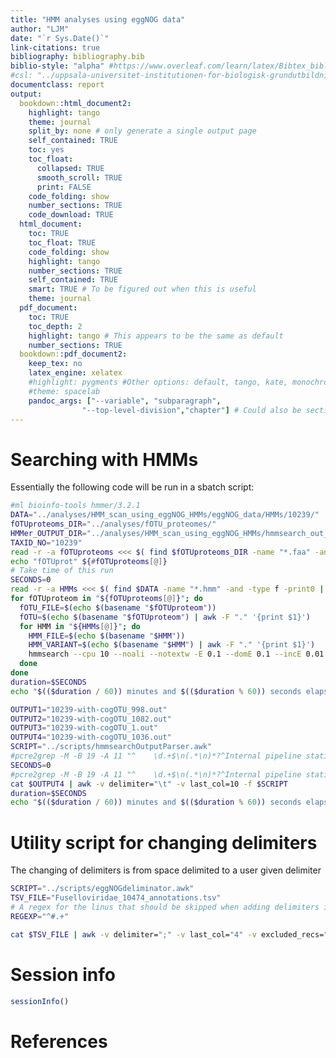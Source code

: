 ```yaml
---
title: "HMM analyses using eggNOG data"
author: "LJM"
date: "`r Sys.Date()`"
link-citations: true
bibliography: bibliography.bib
biblio-style: "alpha" #https://www.overleaf.com/learn/latex/Bibtex_bibliography_styles
#csl: "../uppsala-universitet-institutionen-for-biologisk-grundutbildning.csl"
documentclass: report
output:
  bookdown::html_document2:
    highlight: tango
    theme: journal
    split_by: none # only generate a single output page
    self_contained: TRUE
    toc: yes
    toc_float: 
      collapsed: TRUE
      smooth_scroll: TRUE
      print: FALSE
    code_folding: show
    number_sections: TRUE
    code_download: TRUE
  html_document: 
    toc: TRUE
    toc_float: TRUE
    code_folding: show
    highlight: tango
    number_sections: TRUE
    self_contained: TRUE
    smart: TRUE # To be figured out when this is useful
    theme: journal
  pdf_document:
    toc: TRUE
    toc_depth: 2
    highlight: tango # This appears to be the same as default
    number_sections: TRUE
  bookdown::pdf_document2:
    keep_tex: no
    latex_engine: xelatex
    #highlight: pygments #Other options: default, tango, kate, monochrome, espresso, zenburn, haddock, and textmate
    #theme: spacelab
    pandoc_args: ["--variable", "subparagraph",
                "--top-level-division","chapter"] # Could also be section 
---
```


# Searching with HMMs

Essentially the following code will be run in a sbatch script: 

```bash
#ml bioinfo-tools hmmer/3.2.1
DATA="../analyses/HMM_scan_using_eggNOG_HMMs/eggNOG_data/HMMs/10239/"
fOTUproteoms_DIR="../analyses/fOTU_proteomes/"
HMMer_OUTPUT_DIR="../analyses/HMM_scan_using_eggNOG_HMMs/hmmsearch_out_viruses/"
TAXID_NO="10239"
read -r -a fOTUproteoms <<< $( find $fOTUproteoms_DIR -name "*.faa" -and -type f -print0 | xargs -0 echo )
echo "fOTUprot" ${#fOTUproteoms[@]}
# Take time of this run
SECONDS=0
read -r -a HMMs <<< $( find $DATA -name "*.hmm" -and -type f -print0 | xargs -0 echo )
for fOTUproteom in "${fOTUproteoms[@]}"; do
  fOTU_FILE=$(echo $(basename "$fOTUproteom"))
  fOTU=$(echo $(basename "$fOTUproteom") | awk -F "." '{print $1}')
  for HMM in "${HMMs[@]}"; do
    HMM_FILE=$(echo $(basename "$HMM"))
    HMM_VARIANT=$(echo $(basename "$HMM") | awk -F "." '{print $1}')
    hmmsearch --cpu 10 --noali --notextw -E 0.1 --domE 0.1 --incE 0.01 --incdomE 0.01 "$HMM" "$fOTUproteom" >> "$HMMer_OUTPUT_DIR""$TAXID_NO""-with-""$fOTU"".out"
  done
done
duration=$SECONDS
echo "$(($duration / 60)) minutes and $(($duration % 60)) seconds elapsed."
```


```bash
OUTPUT1="10239-with-cogOTU_998.out"
OUTPUT2="10239-with-cogOTU_1082.out"
OUTPUT3="10239-with-cogOTU_1.out"
OUTPUT4="10239-with-cogOTU_1036.out"
SCRIPT="../scripts/hmmsearchOutputParser.awk"
#pcre2grep -M -B 19 -A 11 "^    \d.+$\n(.*\n)*?^Internal pipeline statistics summary:" $OUTPUT1
SECONDS=0
#pcre2grep -M -B 19 -A 11 "^    \d.+$\n(.*\n)*?^Internal pipeline statistics summary:" $OUTPUT4 > test.txt
cat $OUTPUT4 | awk -v delimiter="\t" -v last_col=10 -f $SCRIPT
duration=$SECONDS
echo "$(($duration / 60)) minutes and $(($duration % 60)) seconds elapsed."
```

# Utility script for changing delimiters

The changing of delimiters is from space delimited to a user given delimiter

```bash
SCRIPT="../scripts/eggNOGdeliminator.awk"
TSV_FILE="Fuselloviridae_10474_annotations.tsv"
# A regex for the linus that should be skipped when adding delimiters in the middle
REGEXP="^#.+"

cat $TSV_FILE | awk -v delimiter=";" -v last_col="4" -v excluded_recs="$REGEXP" -f $SCRIPT
```
















# Session info

```r
sessionInfo()
```


# References
